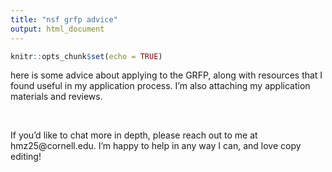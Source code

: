 ```yaml
---
title: "nsf grfp advice"
output: html_document
---
```


```r
knitr::opts_chunk$set(echo = TRUE)
```

here is some advice about applying to the GRFP, along with resources that I found useful in my application process. I'm also attaching my application materials and reviews. 

<br>

If you'd like to chat more in depth, please reach out to me at hmz25@cornell.edu. I'm happy to help in any way I can, and love copy editing!
